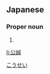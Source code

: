 ==Japanese==
{{ja-kanjitab|公|誠}}

===Proper noun===
{{ja-pos|proper|こうせい}}

# {{given name|male|lang=ja}}

[[Category:Japanese male given names|こうせい]]

[[li:公誠]]